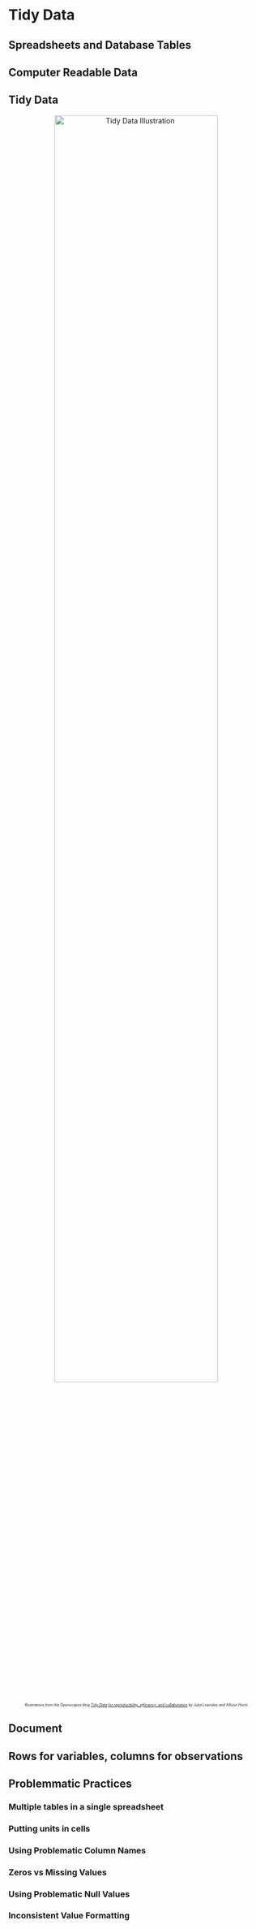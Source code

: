 # Tidy Data {#tidy-data}

## Spreadsheets and Database Tables

## Computer Readable Data

## Tidy Data 

<div style="text-align: center;">
  <img src="./docs/files/TidyData.jpeg" alt="Tidy Data Illustration" width="80%">
  <p style="font-size: 50%;"><em>Illustrations from the Openscapes blog <a href='https://www.openscapes.org/blog/2020/10/12/tidy-data/'>Tidy Data for reproducibility, efficiency, and collaboration</a> by Julia Lowndes and Allison Horst</em></p>
</div>
 
## Document

## Rows for variables, columns for observations

## Problemmatic Practices

### Multiple tables in a single spreadsheet

### Putting units in cells

### Using Problematic Column Names

### Zeros vs Missing Values

### Using Problematic Null Values

### Inconsistent Value Formatting
